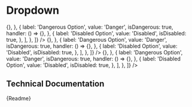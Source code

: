 

<Meta title="Components/Interactive/Dropdown" component={CmDropdown} />

# Dropdown

<Canvas>
	<div
		style={{
			display: 'flex',
			alignItems: 'center',
			justifyContent: 'space-evenly',
		}}
	>
		<CmDropdown
			trigger={{
				type: 'button',
				appearance: 'primary',
				label: 'Button Trigger',
			}}
			options={[
				{
					options: [
						{
							label: 'Normal Option',
							value: 'Normal',
							handler: () => {},
						},
						{
							label: 'Dangerous Option',
							value: 'Danger',
							isDangerous: true,
							handler: () => {},
						},
						{
							label: 'Disabled Option',
							value: 'Disabled',
							isDisabled: true,
						},
					],
				},
			]}
		/>
		<CmDropdown
			trigger={{
				type: 'label',
				label: 'Label Trigger',
			}}
			options={[
				{
					options: [
						{
							label: 'Normal Option',
							value: 'Normal',
							handler: () => {},
						},
						{
							label: 'Dangerous Option',
							value: 'Danger',
							isDangerous: true,
							handler: () => {},
						},
						{
							label: 'Disabled Option',
							value: 'Disabled',
							isDisabled: true,
						},
					],
				},
			]}
		/>
		<CmDropdown
			trigger={{
				type: 'icon',
				icon: 'contextMenu',
				label: 'Icon Trigger',
			}}
			options={[
				{
					options: [
						{
							label: 'Normal Option',
							value: 'Normal',
							handler: () => {},
						},
						{
							label: 'Dangerous Option',
							value: 'Danger',
							isDangerous: true,
							handler: () => {},
						},
						{
							label: 'Disabled Option',
							value: 'Disabled',
							isDisabled: true,
						},
					],
				},
			]}
		/>
	</div>
</Canvas>

## Technical Documentation

<Description>{Readme}</Description>
